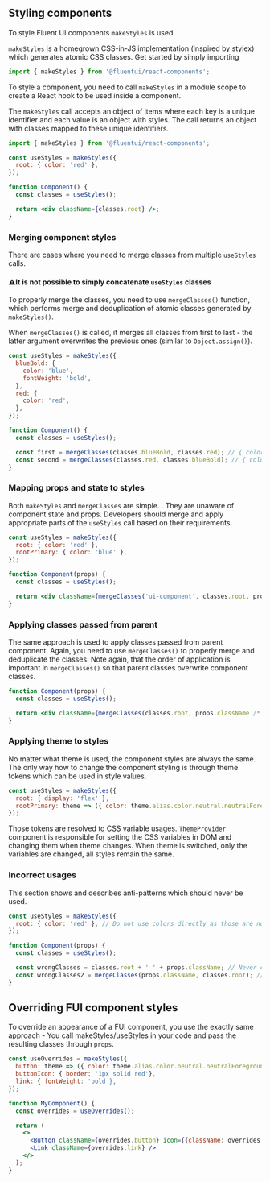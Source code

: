 
<Meta title="Concepts/Styling Components" />

## Styling components

To style Fluent UI components `makeStyles` is used.

`makeStyles` is a homegrown CSS-in-JS implementation (inspired by stylex) which generates atomic CSS classes. Get started by simply importing

```js
import { makeStyles } from '@fluentui/react-components';
```

To style a component, you need to call `makeStyles` in a module scope to create a React hook to be used inside a component.

The `makeStyles` call accepts an object of items where each key is a unique identifier and each value is an object with styles. The call returns an object with classes mapped to these unique identifiers.

<!-- TODO: format as <Code /> -->

```jsx
import { makeStyles } from '@fluentui/react-components';

const useStyles = makeStyles({
  root: { color: 'red' },
});

function Component() {
  const classes = useStyles();

  return <div className={classes.root} />;
}
```

### Merging component styles

There are cases where you need to merge classes from multiple `useStyles` calls.

#### ⚠It is not possible to simply concatenate `useStyles` classes

To properly merge the classes, you need to use `mergeClasses()` function, which performs merge and deduplication of atomic classes generated by `makeStyles()`.

When `mergeClasses()` is called, it merges all classes from first to last - the latter argument overwrites the previous ones (similar to `Object.assign()`).

```jsx
const useStyles = makeStyles({
  blueBold: {
    color: 'blue',
    fontWeight: 'bold',
  },
  red: {
    color: 'red',
  },
});

function Component() {
  const classes = useStyles();

  const first = mergeClasses(classes.blueBold, classes.red); // { color: 'red', fontWeight: 'bold' }
  const second = mergeClasses(classes.red, classes.blueBold); // { color: 'blue', fontWeight: 'bold' }
}
```

### Mapping props and state to styles

Both `makeStyles` and `mergeClasses` are simple. . They are unaware of component state and props. Developers should merge and apply appropriate parts of the `useStyles` call based on their requirements.

```jsx
const useStyles = makeStyles({
  root: { color: 'red' },
  rootPrimary: { color: 'blue' },
});

function Component(props) {
  const classes = useStyles();

  return <div className={mergeClasses('ui-component', classes.root, props.primary && classes.rootPrimary)} />;
}
```

### Applying classes passed from parent

The same approach is used to apply classes passed from parent component. Again, you need to use `mergeClasses()` to properly merge and deduplicate the classes. Note again, that the order of application is important in `mergeClasses()` so that parent classes overwrite component classes.

```jsx
function Component(props) {
  const classes = useStyles();

  return <div className={mergeClasses(classes.root, props.className /* these definitions have higher precedence */)} />;
}
```

### Applying theme to styles

No matter what theme is used, the component styles are always the same. The only way how to change the component styling is through theme tokens which can be used in style values.

```js
const useStyles = makeStyles({
  root: { display: 'flex' },
  rootPrimary: theme => ({ color: theme.alias.color.neutral.neutralForeground3 }),
});
```

Those tokens are resolved to CSS variable usages. `ThemeProvider` component is responsible for setting the CSS variables in DOM and changing them when theme changes. When theme is switched, only the variables are changed, all styles remain the same.

### Incorrect usages

This section shows and describes anti-patterns which should never be used.

```js
const useStyles = makeStyles({
  root: { color: 'red' }, // Do not use colors directly as those are not theme-able. Always use colors from a theme
});

function Component(props) {
  const classes = useStyles();

  const wrongClasses = classes.root + ' ' + props.className; // Never concatenate class strings, always use mergeClasses()
  const wrongClasses2 = mergeClasses(props.className, classes.root); // Incorrect order of classes - as the latest wins, props.className should be last to override the component styles
}
```

## Overriding FUI component styles

To override an appearance of a FUI component, you use the exactly same approach - You call makeStyles/useStyles in your code and pass the resulting classes through `props`.

```jsx
const useOverrides = makeStyles({
  button: theme => ({ color: theme.alias.color.neutral.neutralForeground3 }),
  buttonIcon: { border: '1px solid red'},
  link: { fontWeight: 'bold },
});

function MyComponent() {
  const overrides = useOverrides();

  return (
    <>
      <Button className={overrides.button} icon={{className: overrides.buttonIcon, children: <CallIcon />}} />
      <Link className={overrides.link} />
    </>
  );
}
```

